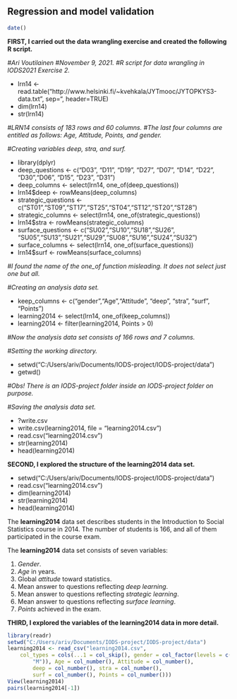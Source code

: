 
## Regression and model validation

```r
date()
```
**FIRST, I carried out the data wrangling exercise and created the following R script.**

*#Ari Voutilainen #November 9, 2021. #R script for data wrangling in IODS2021 Exercise 2.*

- lrn14 <- read.table("http://www.helsinki.fi/~kvehkala/JYTmooc/JYTOPKYS3-data.txt", sep="\t", header=TRUE)
- dim(lrn14)
- str(lrn14)

*#LRN14 consists of 183 rows and 60 columns. #The last four columns are entitled as follows: Age, Attitude, Points, and gender.*

*#Creating variables deep, stra, and surf.*

- library(dplyr)
- deep_questions <- c("D03", "D11", "D19", "D27", "D07", "D14", "D22", "D30","D06",  "D15", "D23", "D31")
- deep_columns <- select(lrn14, one_of(deep_questions))
- lrn14$deep <- rowMeans(deep_columns)
- strategic_questions <- c("ST01","ST09","ST17","ST25","ST04","ST12","ST20","ST28")
- strategic_columns <- select(lrn14, one_of(strategic_questions))
- lrn14$stra <- rowMeans(strategic_columns)
- surface_questions <- c("SU02","SU10","SU18","SU26", "SU05","SU13","SU21","SU29","SU08","SU16","SU24","SU32")
- surface_columns <- select(lrn14, one_of(surface_questions))
- lrn14$surf <- rowMeans(surface_columns)

*#I found the name of the one_of function misleading. It does not select just one but all.*

*#Creating an analysis data set.*

- keep_columns <- c("gender","Age","Attitude", "deep", "stra", "surf", "Points")
- learning2014 <- select(lrn14, one_of(keep_columns))
- learning2014 <- filter(learning2014, Points > 0)

*#Now the analysis data set consists of 166 rows and 7 columns.*

*#Setting the working directory.*

- setwd("C:/Users/ariv/Documents/IODS-project/IODS-project/data")
- getwd()

*#Obs! There is an IODS-project folder inside an IODS-project folder on purpose.*

*#Saving the analysis data set.*

- ?write.csv
- write.csv(learning2014, file = "learning2014.csv")
- read.csv("learning2014.csv")
- str(learning2014)
- head(learning2014)

**SECOND, I explored the structure of the learning2014 data set.**

- setwd("C:/Users/ariv/Documents/IODS-project/IODS-project/data")
- read.csv("learning2014.csv")
- dim(learning2014)
- str(learning2014)
- head(learning2014)

The **learning2014** data set describes students in the Introduction to Social Statistics course in 2014. The number of students is 166, and all of them participated in the course exam.

The **learning2014** data set consists of seven variables:

1. *Gender*.
2. *Age* in years.
3. Global *attitude* toward statistics.
4. Mean answer to questions reflecting *deep learning*.
5. Mean answer to questions reflecting *strategic learning*.
6. Mean answer to questions reflecting *surface learning*.
7. *Points* achieved in the exam.

**THIRD, I explored the variables of the learning2014 data in more detail.**

```r
library(readr)
setwd("C:/Users/ariv/Documents/IODS-project/IODS-project/data")
learning2014 <- read_csv("learning2014.csv", 
    col_types = cols(...1 = col_skip(), gender = col_factor(levels = c("F", 
        "M")), Age = col_number(), Attitude = col_number(), 
        deep = col_number(), stra = col_number(), 
        surf = col_number(), Points = col_number()))
View(learning2014)
pairs(learning2014[-1])
```


